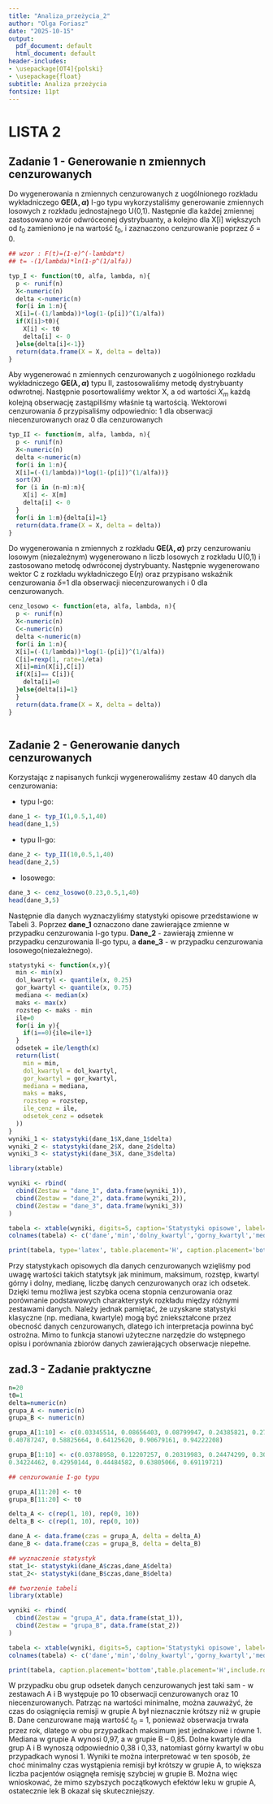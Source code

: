 ---
title: "Analiza_przeżycia_2"
author: "Olga Foriasz"
date: "2025-10-15"
output:
  pdf_document: default
  html_document: default
header-includes:
- \usepackage[OT4]{polski}
- \usepackage{float}
subtitle: Analiza przeżycia
fontsize: 11pt
---
# LISTA 2

## Zadanie 1 - Generowanie n zmiennych cenzurowanych

Do wygenerowania n zmiennych cenzurowanych z uogólnionego rozkładu wykładniczego **GE($\lambda, \alpha$)** I-go typu wykorzystaliśmy generowanie zmiennych losowych z rozkładu jednostajnego U(0,1). Następnie dla każdej zmiennej zastosowano wzór odwróceonej dystrybuanty, a kolejno dla X[i] większych od $t_0$ zamieniono je na wartość $t_0$, i zaznaczono cenzurowanie poprzez $\delta$ = 0.

```{r}

## wzor : F(t)=(1-e)^(-lambda*t)
## t= -(1/lambda)*ln(1-p^(1/alfa))

typ_I <- function(t0, alfa, lambda, n){
  p <- runif(n)
  X<-numeric(n)
  delta <-numeric(n)
  for(i in 1:n){
  X[i]=(-(1/lambda))*log(1-(p[i])^(1/alfa))
  if(X[i]>t0){
    X[i] <- t0
    delta[i] <- 0
  }else{delta[i]<-1}}
  return(data.frame(X = X, delta = delta))
}


```

Aby wygenerować n zmiennych cenzurowanych z uogólnionego rozkładu wykładniczego **GE($\lambda, \alpha$)** typu II, zastosowaliśmy metodę dystrybuanty odwrotnej. Następnie posortowaliśmy wektor X, a od wartości $X_m$ każdą kolejną obserwację zastąpiliśmy właśnie tą wartością. Wektorowi cenzurowania $\delta$ przypisaliśmy odpowiednio: 1 dla obserwacji niecenzurowanych oraz 0 dla cenzurowanych

```{r}
typ_II <- function(m, alfa, lambda, n){
  p <- runif(n)
  X<-numeric(n)
  delta <-numeric(n)
  for(i in 1:n){
  X[i]=(-(1/lambda))*log(1-(p[i])^(1/alfa))}
  sort(X)
  for (i in (n-m):n){
    X[i] <- X[m]
    delta[i] <- 0
  }
  for(i in 1:m){delta[i]=1}
  return(data.frame(X = X, delta = delta))
}
```

Do wygenerowania n zmiennych z rozkładu  **GE($\lambda, \alpha$)** przy cenzurowaniu losowym (niezależnym) wygenerowano n liczb losowych z rozkładu U(0,1) i zastosowano metodę odwróconej dystrybuanty. Następnie wygenerowano wektor C z rozkładu wykładniczego E($\eta$) oraz przypisano wskaźnik cenzurowania $\delta$=1 dla obserwacji niecenzurowanych i 0 dla cenzurowanych.

```{r}

cenz_losowo <- function(eta, alfa, lambda, n){
  p <- runif(n)
  X<-numeric(n)
  C<-numeric(n)
  delta <-numeric(n)
  for(i in 1:n){
  X[i]=(-(1/lambda))*log(1-(p[i])^(1/alfa))
  C[i]=rexp(1, rate=1/eta)
  X[i]=min(X[i],C[i])
  if(X[i]== C[i]){
    delta[i]=0
  }else{delta[i]=1}
  }
  return(data.frame(X = X, delta = delta))
}
  
```

## Zadanie 2 - Generowanie danych cenzurowanych

Korzystając z napisanych funkcji wygenerowaliśmy zestaw 40 danych dla cenzurowania:

* typu I-go:
```{r}
dane_1 <- typ_I(1,0.5,1,40)
head(dane_1,5)
```

  
* typu II-go:
```{r}
dane_2 <- typ_II(10,0.5,1,40)
head(dane_2,5)
```
  
* losowego:
```{r}
dane_3 <- cenz_losowo(0.23,0.5,1,40)
head(dane_3,5)
```

Następnie dla danych wyznaczyliśmy statystyki opisowe przedstawione w Tabeli 3. Poprzez **dane_1** oznaczono dane zawierające zmienne w przypadku cenzurowania I-go typu. **Dane_2** - zawierają zmienne w przypadku cenzurowania II-go typu, a **dane_3** - w przypadku cenzurowania losowego(niezależnego).

```{r, echo=FALSE}

statystyki <- function(x,y){
  min <- min(x)
  dol_kwartyl <- quantile(x, 0.25)
  gor_kwartyl <- quantile(x, 0.75)
  mediana <- median(x)
  maks <- max(x)
  rozstep <- maks - min
  ile=0
  for(i in y){
    if(i==0){ile=ile+1}
  }
  odsetek = ile/length(x)
  return(list(
    min = min,
    dol_kwartyl = dol_kwartyl,
    gor_kwartyl = gor_kwartyl,
    mediana = mediana,
    maks = maks,
    rozstep = rozstep,
    ile_cenz = ile,
    odsetek_cenz = odsetek
  ))
}
wyniki_1 <- statystyki(dane_1$X,dane_1$delta)
wyniki_2 <- statystyki(dane_2$X, dane_2$delta)
wyniki_3 <- statystyki(dane_3$X, dane_3$delta)


```

```{r, echo=FALSE, results='asis', comment=FALSE, message=FALSE}
library(xtable)

wyniki <- rbind(
  cbind(Zestaw = "dane_1", data.frame(wyniki_1)),
  cbind(Zestaw = "dane_2", data.frame(wyniki_2)),
  cbind(Zestaw = "dane_3", data.frame(wyniki_3))
)

tabela <- xtable(wyniki, digits=5, caption='Statystyki opisowe', label='tab_3') 
colnames(tabela) <- c('dane','min','dolny_kwartyl','gorny_kwartyl','mediana','maks', 'rozstep','liczba cenz','odsetek')

print(tabela, type='latex', table.placement='H', caption.placement='bottom', include.rownames=FALSE,  comment = FALSE)

```

Przy statystykach opisowych dla danych cenzurowanych wzięliśmy pod uwagę wartości takich statytsyk jak minimum, maksimum, rozstęp, kwartyl górny i dolny, medianę, liczbę danych cenzurowanych oraz ich odsetek. Dzięki temu możliwa jest szybka ocena stopnia cenzurowania oraz porównanie podstawowych charakterystyk rozkładu między różnymi zestawami danych. Należy jednak pamiętać, że uzyskane statystyki klasyczne (np. mediana, kwartyle) mogą być zniekształcone przez obecność danych cenzurowanych, dlatego ich interpretacja powinna być ostrożna. Mimo to funkcja stanowi użyteczne narzędzie do wstępnego opisu i porównania zbiorów danych zawierających obserwacje niepełne.


## zad.3 - Zadanie praktyczne

```{r, echo=FALSE, results='asis', comment=FALSE}
n=20
t0=1
delta=numeric(n)
grupa_A <- numeric(n)
grupa_B <- numeric(n)

grupa_A[1:10] <- c(0.03345514, 0.08656403, 0.08799947, 0.24385821, 0.27755032,
0.40787247, 0.58825664, 0.64125620, 0.90679161, 0.94222208)

grupa_B[1:10] <- c(0.03788958, 0.12207257, 0.20319983, 0.24474299, 0.30492413,
0.34224462, 0.42950144, 0.44484582, 0.63805066, 0.69119721)

## cenzurowanie I-go typu

grupa_A[11:20] <- t0
grupa_B[11:20] <- t0

delta_A <- c(rep(1, 10), rep(0, 10))
delta_B <- c(rep(1, 10), rep(0, 10))

dane_A <- data.frame(czas = grupa_A, delta = delta_A)
dane_B <- data.frame(czas = grupa_B, delta = delta_B)

## wyznaczenie statystyk
stat_1<- statystyki(dane_A$czas,dane_A$delta)
stat_2<- statystyki(dane_B$czas,dane_B$delta)

## tworzenie tabeli
library(xtable)

wyniki <- rbind(
  cbind(Zestaw = "grupa_A", data.frame(stat_1)),
  cbind(Zestaw = "grupa_B", data.frame(stat_2))
)

tabela <- xtable(wyniki, digits=5, caption='Statystyki opisowe', label='tab_4') 
colnames(tabela) <- c('dane','min','dolny_kwartyl','gorny_kwartyl','mediana','maks', 'rozstep','liczba cenz','odsetek')

print(tabela, caption.placement='bottom',table.placement='H',include.rownames=FALSE,  comment = FALSE)

```

W przypadku obu grup odsetek danych cenzurowanych jest taki sam - w zestawach A i B występuje po 10 obserwacji cenzurowanych oraz 10 niecenzurowanych. Patrząc na wartości minimalne, można zauważyć, że czas do osiągnięcia remisji w grupie A był nieznacznie krótszy niż w grupie B. Dane cenzurowane mają wartość $t_0$ = 1, ponieważ obserwacja trwała przez rok, dlatego w obu przypadkach maksimum jest jednakowe i równe 1. Mediana w grupie A wynosi 0,97, a w grupie B – 0,85. Dolne kwartyle dla grup A i B wynoszą odpowiednio 0,38 i 0,33, natomiast górny kwartyl w obu przypadkach wynosi 1. Wyniki te można interpretować w ten sposób, że choć minimalny czas wystąpienia remisji był krótszy w grupie A, to większa liczba pacjentów osiągnęła remisję szybciej w grupie B. Można więc wnioskować, że mimo szybszych początkowych efektów leku w grupie A, ostatecznie lek B okazał się skuteczniejszy.


